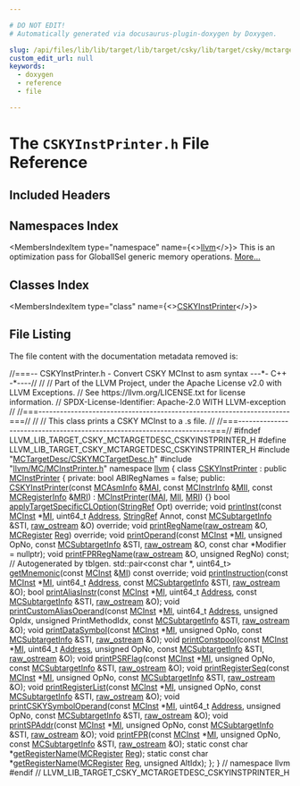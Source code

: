 ```yaml
---

# DO NOT EDIT!
# Automatically generated via docusaurus-plugin-doxygen by Doxygen.

slug: /api/files/lib/lib/target/lib/target/csky/lib/target/csky/mctargetdesc/cskyinstprinter-h
custom_edit_url: null
keywords:
  - doxygen
  - reference
  - file

---
```





# The `CSKYInstPrinter.h` File Reference

<DoxygenPage pluginConfig={pluginConfig}>



## Included Headers

<IncludesList>
<IncludesListItem
  filePath="MCTargetDesc/CSKYMCTargetDesc.h"
  permalink="/docs/api/files/lib/lib/target/lib/target/csky/lib/target/csky/mctargetdesc/cskymctargetdesc-h"
  isLocal="true" />
<IncludesListItem
  filePath="llvm/MC/MCInstPrinter.h"
  permalink="/docs/api/files/include/include/llvm/include/llvm/mc/mcinstprinter-h"
  isLocal="true" />
</IncludesList>

## Namespaces Index

<MembersIndex>

<MembersIndexItem
  type="namespace"
  name={<><a href="/docs/api/namespaces/llvm">llvm</a></>}>
This is an optimization pass for GlobalISel generic memory operations. <a href="/docs/api/namespaces/llvm/#details">More...</a>
</MembersIndexItem>

</MembersIndex>

## Classes Index

<MembersIndex>

<MembersIndexItem
  type="class"
  name={<><a href="/docs/api/classes/llvm/cskyinstprinter">CSKYInstPrinter</a></>}>
</MembersIndexItem>

</MembersIndex>


## File Listing

The file content with the documentation metadata removed is:

<ProgramListing>

<Link id="l00001" /><CodeLine lineNumber="1"><Highlight kind="comment">//===-- CSKYInstPrinter.h - Convert CSKY MCInst to asm syntax ---&#42;- C++ -&#42;----//</Highlight><Highlight kind="normal"></Highlight></CodeLine>
<Link id="l00002" /><CodeLine lineNumber="2"><Highlight kind="normal"></Highlight><Highlight kind="comment">//</Highlight><Highlight kind="normal"></Highlight></CodeLine>
<Link id="l00003" /><CodeLine lineNumber="3"><Highlight kind="normal"></Highlight><Highlight kind="comment">// Part of the LLVM Project, under the Apache License v2.0 with LLVM Exceptions.</Highlight><Highlight kind="normal"></Highlight></CodeLine>
<Link id="l00004" /><CodeLine lineNumber="4"><Highlight kind="normal"></Highlight><Highlight kind="comment">// See https://llvm.org/LICENSE.txt for license information.</Highlight><Highlight kind="normal"></Highlight></CodeLine>
<Link id="l00005" /><CodeLine lineNumber="5"><Highlight kind="normal"></Highlight><Highlight kind="comment">// SPDX-License-Identifier: Apache-2.0 WITH LLVM-exception</Highlight><Highlight kind="normal"></Highlight></CodeLine>
<Link id="l00006" /><CodeLine lineNumber="6"><Highlight kind="normal"></Highlight><Highlight kind="comment">//</Highlight><Highlight kind="normal"></Highlight></CodeLine>
<Link id="l00007" /><CodeLine lineNumber="7"><Highlight kind="normal"></Highlight><Highlight kind="comment">//===----------------------------------------------------------------------===//</Highlight><Highlight kind="normal"></Highlight></CodeLine>
<Link id="l00008" /><CodeLine lineNumber="8"><Highlight kind="normal"></Highlight><Highlight kind="comment">//</Highlight><Highlight kind="normal"></Highlight></CodeLine>
<Link id="l00009" /><CodeLine lineNumber="9"><Highlight kind="normal"></Highlight><Highlight kind="comment">// This class prints a CSKY MCInst to a .s file.</Highlight><Highlight kind="normal"></Highlight></CodeLine>
<Link id="l00010" /><CodeLine lineNumber="10"><Highlight kind="normal"></Highlight><Highlight kind="comment">//</Highlight><Highlight kind="normal"></Highlight></CodeLine>
<Link id="l00011" /><CodeLine lineNumber="11"><Highlight kind="normal"></Highlight><Highlight kind="comment">//===----------------------------------------------------------------------===//</Highlight><Highlight kind="normal"></Highlight></CodeLine>
<Link id="l00012" /><CodeLine lineNumber="12"><Highlight kind="normal"></Highlight></CodeLine>
<Link id="l00013" /><CodeLine lineNumber="13"><Highlight kind="normal"></Highlight><Highlight kind="preprocessor">#ifndef LLVM&#95;LIB&#95;TARGET&#95;CSKY&#95;MCTARGETDESC&#95;CSKYINSTPRINTER&#95;H</Highlight><Highlight kind="normal"></Highlight></CodeLine>
<Link id="l00014" /><CodeLine lineNumber="14"><Highlight kind="normal"></Highlight><Highlight kind="preprocessor">#define LLVM&#95;LIB&#95;TARGET&#95;CSKY&#95;MCTARGETDESC&#95;CSKYINSTPRINTER&#95;H</Highlight><Highlight kind="normal"></Highlight></CodeLine>
<Link id="l00015" /><CodeLine lineNumber="15"><Highlight kind="normal"></Highlight></CodeLine>
<Link id="l00016" /><CodeLine lineNumber="16"><Highlight kind="normal"></Highlight><Highlight kind="preprocessor">#include &quot;<a href="/docs/api/files/lib/lib/target/lib/target/csky/lib/target/csky/mctargetdesc/cskymctargetdesc-h">MCTargetDesc/CSKYMCTargetDesc.h</a>&quot;</Highlight><Highlight kind="normal"></Highlight></CodeLine>
<Link id="l00017" /><CodeLine lineNumber="17"><Highlight kind="normal"></Highlight><Highlight kind="preprocessor">#include &quot;<a href="/docs/api/files/include/include/llvm/include/llvm/mc/mcinstprinter-h">llvm/MC/MCInstPrinter.h</a>&quot;</Highlight><Highlight kind="normal"></Highlight></CodeLine>
<Link id="l00018" /><CodeLine lineNumber="18"><Highlight kind="normal"></Highlight></CodeLine>
<Link id="l00019" /><CodeLine lineNumber="19"><Highlight kind="normal"></Highlight><Highlight kind="keyword">namespace </Highlight><Highlight kind="normal"><a href="/docs/api/namespaces/llvm">llvm</a> &#123;</Highlight></CodeLine>
<Link id="l00020" /><CodeLine lineNumber="20"><Highlight kind="normal"></Highlight></CodeLine>
<Link id="l00021" /><CodeLine lineNumber="21" lineLink="/docs/api/classes/llvm/cskyinstprinter"><Highlight kind="normal"></Highlight><Highlight kind="keyword">class </Highlight><Highlight kind="normal"><a href="/docs/api/classes/llvm/cskyinstprinter/#af93fcbdf85c3ef5143f88d5efff3bb3d">CSKYInstPrinter</a> : </Highlight><Highlight kind="keyword">public</Highlight><Highlight kind="normal"> <a href="/docs/api/classes/llvm/mcinstprinter/#af0525fc87f3e2054109908599d21098d">MCInstPrinter</a> &#123;</Highlight></CodeLine>
<Link id="l00022" /><CodeLine lineNumber="22"><Highlight kind="normal"></Highlight><Highlight kind="keyword">private</Highlight><Highlight kind="normal">:</Highlight></CodeLine>
<Link id="l00023" /><CodeLine lineNumber="23"><Highlight kind="normal">  </Highlight><Highlight kind="keywordtype">bool</Highlight><Highlight kind="normal"> ABIRegNames = </Highlight><Highlight kind="keyword">false</Highlight><Highlight kind="normal">;</Highlight></CodeLine>
<Link id="l00024" /><CodeLine lineNumber="24"><Highlight kind="normal"></Highlight></CodeLine>
<Link id="l00025" /><CodeLine lineNumber="25"><Highlight kind="normal"></Highlight><Highlight kind="keyword">public</Highlight><Highlight kind="normal">:</Highlight></CodeLine>
<Link id="l00026" /><CodeLine lineNumber="26" lineLink="/docs/api/classes/llvm/cskyinstprinter/#af93fcbdf85c3ef5143f88d5efff3bb3d"><Highlight kind="normal">  <a href="/docs/api/classes/llvm/cskyinstprinter/#af93fcbdf85c3ef5143f88d5efff3bb3d">CSKYInstPrinter</a>(</Highlight><Highlight kind="keyword">const</Highlight><Highlight kind="normal"> <a href="/docs/api/classes/llvm/mcasminfo">MCAsmInfo</a> &amp;<a href="/docs/api/classes/llvm/mcinstprinter/#aacb2bfbafa57a37e627bf1334d349bc6">MAI</a>, </Highlight><Highlight kind="keyword">const</Highlight><Highlight kind="normal"> <a href="/docs/api/classes/llvm/mcinstrinfo">MCInstrInfo</a> &amp;<a href="/docs/api/classes/llvm/mcinstprinter/#a41acdb280262403252bc72f6d3f23f7a">MII</a>,</Highlight></CodeLine>
<Link id="l00027" /><CodeLine lineNumber="27"><Highlight kind="normal">                  </Highlight><Highlight kind="keyword">const</Highlight><Highlight kind="normal"> <a href="/docs/api/classes/llvm/mcregisterinfo">MCRegisterInfo</a> &amp;<a href="/docs/api/classes/llvm/mcinstprinter/#aaaeadf26b0e3ae38625c5469231bbce6">MRI</a>)</Highlight></CodeLine>
<Link id="l00028" /><CodeLine lineNumber="28"><Highlight kind="normal">      : <a href="/docs/api/classes/llvm/mcinstprinter/#af0525fc87f3e2054109908599d21098d">MCInstPrinter</a>(<a href="/docs/api/classes/llvm/mcinstprinter/#aacb2bfbafa57a37e627bf1334d349bc6">MAI</a>, <a href="/docs/api/classes/llvm/mcinstprinter/#a41acdb280262403252bc72f6d3f23f7a">MII</a>, <a href="/docs/api/classes/llvm/mcinstprinter/#aaaeadf26b0e3ae38625c5469231bbce6">MRI</a>) &#123;&#125;</Highlight></CodeLine>
<Link id="l00029" /><CodeLine lineNumber="29"><Highlight kind="normal"></Highlight></CodeLine>
<Link id="l00030" /><CodeLine lineNumber="30"><Highlight kind="normal">  </Highlight><Highlight kind="keywordtype">bool</Highlight><Highlight kind="normal"> <a href="/docs/api/classes/llvm/cskyinstprinter/#a5881c2bdf7fa660581193c9ed7cb7241">applyTargetSpecificCLOption</a>(<a href="/docs/api/classes/llvm/stringref">StringRef</a> Opt) </Highlight><Highlight kind="keyword">override</Highlight><Highlight kind="normal">;</Highlight></CodeLine>
<Link id="l00031" /><CodeLine lineNumber="31"><Highlight kind="normal"></Highlight></CodeLine>
<Link id="l00032" /><CodeLine lineNumber="32"><Highlight kind="normal">  </Highlight><Highlight kind="keywordtype">void</Highlight><Highlight kind="normal"> <a href="/docs/api/classes/llvm/cskyinstprinter/#a15fb262046aed9fd07026656600c2187">printInst</a>(</Highlight><Highlight kind="keyword">const</Highlight><Highlight kind="normal"> <a href="/docs/api/classes/llvm/mcinst">MCInst</a> &#42;<a href="/docs/api/files/lib/lib/codegen/lib/codegen/globalisel/irtranslator-cpp/#abe44dfdea65b4f7e11e0a608ab708b76">MI</a>, uint64&#95;t <a href="/docs/api/namespaces/llvm/#a8e02bbea14c70bab55fbc1384e1472d9add7bf230fde8d4836917806aff6a6b27">Address</a>, <a href="/docs/api/classes/llvm/stringref">StringRef</a> Annot,</Highlight></CodeLine>
<Link id="l00033" /><CodeLine lineNumber="33"><Highlight kind="normal">                 </Highlight><Highlight kind="keyword">const</Highlight><Highlight kind="normal"> <a href="/docs/api/classes/llvm/mcsubtargetinfo">MCSubtargetInfo</a> &amp;STI, <a href="/docs/api/classes/llvm/raw-ostream">raw&#95;ostream</a> &amp;O) </Highlight><Highlight kind="keyword">override</Highlight><Highlight kind="normal">;</Highlight></CodeLine>
<Link id="l00034" /><CodeLine lineNumber="34"><Highlight kind="normal">  </Highlight><Highlight kind="keywordtype">void</Highlight><Highlight kind="normal"> <a href="/docs/api/classes/llvm/cskyinstprinter/#af24f84362d7592d49f2a70c08bd410a1">printRegName</a>(<a href="/docs/api/classes/llvm/raw-ostream">raw&#95;ostream</a> &amp;O, <a href="/docs/api/classes/llvm/mcregister">MCRegister</a> <a href="/docs/api/files/lib/lib/codegen/machinesink-cpp/#a359e1ff26f6d466d927a61aae45b05c3">Reg</a>) </Highlight><Highlight kind="keyword">override</Highlight><Highlight kind="normal">;</Highlight></CodeLine>
<Link id="l00035" /><CodeLine lineNumber="35"><Highlight kind="normal"></Highlight></CodeLine>
<Link id="l00036" /><CodeLine lineNumber="36"><Highlight kind="normal">  </Highlight><Highlight kind="keywordtype">void</Highlight><Highlight kind="normal"> <a href="/docs/api/classes/llvm/cskyinstprinter/#a2512f7ec6f3ac947fb398d135929fe60">printOperand</a>(</Highlight><Highlight kind="keyword">const</Highlight><Highlight kind="normal"> <a href="/docs/api/classes/llvm/mcinst">MCInst</a> &#42;<a href="/docs/api/files/lib/lib/codegen/lib/codegen/globalisel/irtranslator-cpp/#abe44dfdea65b4f7e11e0a608ab708b76">MI</a>, </Highlight><Highlight kind="keywordtype">unsigned</Highlight><Highlight kind="normal"> OpNo, </Highlight><Highlight kind="keyword">const</Highlight><Highlight kind="normal"> <a href="/docs/api/classes/llvm/mcsubtargetinfo">MCSubtargetInfo</a> &amp;STI,</Highlight></CodeLine>
<Link id="l00037" /><CodeLine lineNumber="37"><Highlight kind="normal">                    <a href="/docs/api/classes/llvm/raw-ostream">raw&#95;ostream</a> &amp;O, </Highlight><Highlight kind="keyword">const</Highlight><Highlight kind="normal"> </Highlight><Highlight kind="keywordtype">char</Highlight><Highlight kind="normal"> &#42;Modifier = </Highlight><Highlight kind="keyword">nullptr</Highlight><Highlight kind="normal">);</Highlight></CodeLine>
<Link id="l00038" /><CodeLine lineNumber="38"><Highlight kind="normal"></Highlight></CodeLine>
<Link id="l00039" /><CodeLine lineNumber="39"><Highlight kind="normal">  </Highlight><Highlight kind="keywordtype">void</Highlight><Highlight kind="normal"> <a href="/docs/api/classes/llvm/cskyinstprinter/#a252fe2d0cd8a010c2d522d3dbaf3f207">printFPRRegName</a>(<a href="/docs/api/classes/llvm/raw-ostream">raw&#95;ostream</a> &amp;O, </Highlight><Highlight kind="keywordtype">unsigned</Highlight><Highlight kind="normal"> RegNo) </Highlight><Highlight kind="keyword">const</Highlight><Highlight kind="normal">;</Highlight></CodeLine>
<Link id="l00040" /><CodeLine lineNumber="40"><Highlight kind="normal"></Highlight></CodeLine>
<Link id="l00041" /><CodeLine lineNumber="41"><Highlight kind="normal">  </Highlight><Highlight kind="comment">// Autogenerated by tblgen.</Highlight><Highlight kind="normal"></Highlight></CodeLine>
<Link id="l00042" /><CodeLine lineNumber="42"><Highlight kind="normal">  std::pair&lt;const char &#42;, uint64&#95;t&gt;</Highlight></CodeLine>
<Link id="l00043" /><CodeLine lineNumber="43" lineLink="/docs/api/classes/llvm/cskyinstprinter/#a77ff8f33558610e48bab54d870857425"><Highlight kind="normal">  <a href="/docs/api/classes/llvm/cskyinstprinter/#a77ff8f33558610e48bab54d870857425">getMnemonic</a>(</Highlight><Highlight kind="keyword">const</Highlight><Highlight kind="normal"> <a href="/docs/api/classes/llvm/mcinst">MCInst</a> &amp;<a href="/docs/api/files/lib/lib/codegen/lib/codegen/globalisel/irtranslator-cpp/#abe44dfdea65b4f7e11e0a608ab708b76">MI</a>) </Highlight><Highlight kind="keyword">const override</Highlight><Highlight kind="normal">;</Highlight></CodeLine>
<Link id="l00044" /><CodeLine lineNumber="44" lineLink="/docs/api/classes/llvm/cskyinstprinter/#adf7f4ecf8c4f3524a04fb0daea25dee4"><Highlight kind="normal">  </Highlight><Highlight kind="keywordtype">void</Highlight><Highlight kind="normal"> <a href="/docs/api/classes/llvm/cskyinstprinter/#adf7f4ecf8c4f3524a04fb0daea25dee4">printInstruction</a>(</Highlight><Highlight kind="keyword">const</Highlight><Highlight kind="normal"> <a href="/docs/api/classes/llvm/mcinst">MCInst</a> &#42;<a href="/docs/api/files/lib/lib/codegen/lib/codegen/globalisel/irtranslator-cpp/#abe44dfdea65b4f7e11e0a608ab708b76">MI</a>, uint64&#95;t <a href="/docs/api/namespaces/llvm/#a8e02bbea14c70bab55fbc1384e1472d9add7bf230fde8d4836917806aff6a6b27">Address</a>,</Highlight></CodeLine>
<Link id="l00045" /><CodeLine lineNumber="45"><Highlight kind="normal">                        </Highlight><Highlight kind="keyword">const</Highlight><Highlight kind="normal"> <a href="/docs/api/classes/llvm/mcsubtargetinfo">MCSubtargetInfo</a> &amp;STI, <a href="/docs/api/classes/llvm/raw-ostream">raw&#95;ostream</a> &amp;O);</Highlight></CodeLine>
<Link id="l00046" /><CodeLine lineNumber="46" lineLink="/docs/api/classes/llvm/cskyinstprinter/#acd6faa7488458a89d3e3a3956201ccc8"><Highlight kind="normal">  </Highlight><Highlight kind="keywordtype">bool</Highlight><Highlight kind="normal"> <a href="/docs/api/classes/llvm/cskyinstprinter/#acd6faa7488458a89d3e3a3956201ccc8">printAliasInstr</a>(</Highlight><Highlight kind="keyword">const</Highlight><Highlight kind="normal"> <a href="/docs/api/classes/llvm/mcinst">MCInst</a> &#42;<a href="/docs/api/files/lib/lib/codegen/lib/codegen/globalisel/irtranslator-cpp/#abe44dfdea65b4f7e11e0a608ab708b76">MI</a>, uint64&#95;t <a href="/docs/api/namespaces/llvm/#a8e02bbea14c70bab55fbc1384e1472d9add7bf230fde8d4836917806aff6a6b27">Address</a>,</Highlight></CodeLine>
<Link id="l00047" /><CodeLine lineNumber="47"><Highlight kind="normal">                       </Highlight><Highlight kind="keyword">const</Highlight><Highlight kind="normal"> <a href="/docs/api/classes/llvm/mcsubtargetinfo">MCSubtargetInfo</a> &amp;STI, <a href="/docs/api/classes/llvm/raw-ostream">raw&#95;ostream</a> &amp;O);</Highlight></CodeLine>
<Link id="l00048" /><CodeLine lineNumber="48" lineLink="/docs/api/classes/llvm/cskyinstprinter/#a3c368a2bc8076aa70bc3dead02d45708"><Highlight kind="normal">  </Highlight><Highlight kind="keywordtype">void</Highlight><Highlight kind="normal"> <a href="/docs/api/classes/llvm/cskyinstprinter/#a3c368a2bc8076aa70bc3dead02d45708">printCustomAliasOperand</a>(</Highlight><Highlight kind="keyword">const</Highlight><Highlight kind="normal"> <a href="/docs/api/classes/llvm/mcinst">MCInst</a> &#42;<a href="/docs/api/files/lib/lib/codegen/lib/codegen/globalisel/irtranslator-cpp/#abe44dfdea65b4f7e11e0a608ab708b76">MI</a>, uint64&#95;t <a href="/docs/api/namespaces/llvm/#a8e02bbea14c70bab55fbc1384e1472d9add7bf230fde8d4836917806aff6a6b27">Address</a>,</Highlight></CodeLine>
<Link id="l00049" /><CodeLine lineNumber="49"><Highlight kind="normal">                               </Highlight><Highlight kind="keywordtype">unsigned</Highlight><Highlight kind="normal"> OpIdx, </Highlight><Highlight kind="keywordtype">unsigned</Highlight><Highlight kind="normal"> PrintMethodIdx,</Highlight></CodeLine>
<Link id="l00050" /><CodeLine lineNumber="50"><Highlight kind="normal">                               </Highlight><Highlight kind="keyword">const</Highlight><Highlight kind="normal"> <a href="/docs/api/classes/llvm/mcsubtargetinfo">MCSubtargetInfo</a> &amp;STI, <a href="/docs/api/classes/llvm/raw-ostream">raw&#95;ostream</a> &amp;O);</Highlight></CodeLine>
<Link id="l00051" /><CodeLine lineNumber="51"><Highlight kind="normal"></Highlight></CodeLine>
<Link id="l00052" /><CodeLine lineNumber="52"><Highlight kind="normal">  </Highlight><Highlight kind="keywordtype">void</Highlight><Highlight kind="normal"> <a href="/docs/api/classes/llvm/cskyinstprinter/#a488900b8c4238199da9f7f1f70e035ad">printDataSymbol</a>(</Highlight><Highlight kind="keyword">const</Highlight><Highlight kind="normal"> <a href="/docs/api/classes/llvm/mcinst">MCInst</a> &#42;<a href="/docs/api/files/lib/lib/codegen/lib/codegen/globalisel/irtranslator-cpp/#abe44dfdea65b4f7e11e0a608ab708b76">MI</a>, </Highlight><Highlight kind="keywordtype">unsigned</Highlight><Highlight kind="normal"> OpNo,</Highlight></CodeLine>
<Link id="l00053" /><CodeLine lineNumber="53"><Highlight kind="normal">                       </Highlight><Highlight kind="keyword">const</Highlight><Highlight kind="normal"> <a href="/docs/api/classes/llvm/mcsubtargetinfo">MCSubtargetInfo</a> &amp;STI, <a href="/docs/api/classes/llvm/raw-ostream">raw&#95;ostream</a> &amp;O);</Highlight></CodeLine>
<Link id="l00054" /><CodeLine lineNumber="54"><Highlight kind="normal">  </Highlight><Highlight kind="keywordtype">void</Highlight><Highlight kind="normal"> <a href="/docs/api/classes/llvm/cskyinstprinter/#ab5f670329da0b2f68a30d42d277033fc">printConstpool</a>(</Highlight><Highlight kind="keyword">const</Highlight><Highlight kind="normal"> <a href="/docs/api/classes/llvm/mcinst">MCInst</a> &#42;<a href="/docs/api/files/lib/lib/codegen/lib/codegen/globalisel/irtranslator-cpp/#abe44dfdea65b4f7e11e0a608ab708b76">MI</a>, uint64&#95;t <a href="/docs/api/namespaces/llvm/#a8e02bbea14c70bab55fbc1384e1472d9add7bf230fde8d4836917806aff6a6b27">Address</a>, </Highlight><Highlight kind="keywordtype">unsigned</Highlight><Highlight kind="normal"> OpNo,</Highlight></CodeLine>
<Link id="l00055" /><CodeLine lineNumber="55"><Highlight kind="normal">                      </Highlight><Highlight kind="keyword">const</Highlight><Highlight kind="normal"> <a href="/docs/api/classes/llvm/mcsubtargetinfo">MCSubtargetInfo</a> &amp;STI, <a href="/docs/api/classes/llvm/raw-ostream">raw&#95;ostream</a> &amp;O);</Highlight></CodeLine>
<Link id="l00056" /><CodeLine lineNumber="56"><Highlight kind="normal">  </Highlight><Highlight kind="keywordtype">void</Highlight><Highlight kind="normal"> <a href="/docs/api/classes/llvm/cskyinstprinter/#a5f7ce95f4754c4efdc9bfc79c3ba4464">printPSRFlag</a>(</Highlight><Highlight kind="keyword">const</Highlight><Highlight kind="normal"> <a href="/docs/api/classes/llvm/mcinst">MCInst</a> &#42;<a href="/docs/api/files/lib/lib/codegen/lib/codegen/globalisel/irtranslator-cpp/#abe44dfdea65b4f7e11e0a608ab708b76">MI</a>, </Highlight><Highlight kind="keywordtype">unsigned</Highlight><Highlight kind="normal"> OpNo, </Highlight><Highlight kind="keyword">const</Highlight><Highlight kind="normal"> <a href="/docs/api/classes/llvm/mcsubtargetinfo">MCSubtargetInfo</a> &amp;STI,</Highlight></CodeLine>
<Link id="l00057" /><CodeLine lineNumber="57"><Highlight kind="normal">                    <a href="/docs/api/classes/llvm/raw-ostream">raw&#95;ostream</a> &amp;O);</Highlight></CodeLine>
<Link id="l00058" /><CodeLine lineNumber="58"><Highlight kind="normal">  </Highlight><Highlight kind="keywordtype">void</Highlight><Highlight kind="normal"> <a href="/docs/api/classes/llvm/cskyinstprinter/#a18e1aade975d1772be82f3d7d1d7a055">printRegisterSeq</a>(</Highlight><Highlight kind="keyword">const</Highlight><Highlight kind="normal"> <a href="/docs/api/classes/llvm/mcinst">MCInst</a> &#42;<a href="/docs/api/files/lib/lib/codegen/lib/codegen/globalisel/irtranslator-cpp/#abe44dfdea65b4f7e11e0a608ab708b76">MI</a>, </Highlight><Highlight kind="keywordtype">unsigned</Highlight><Highlight kind="normal"> OpNo,</Highlight></CodeLine>
<Link id="l00059" /><CodeLine lineNumber="59"><Highlight kind="normal">                        </Highlight><Highlight kind="keyword">const</Highlight><Highlight kind="normal"> <a href="/docs/api/classes/llvm/mcsubtargetinfo">MCSubtargetInfo</a> &amp;STI, <a href="/docs/api/classes/llvm/raw-ostream">raw&#95;ostream</a> &amp;O);</Highlight></CodeLine>
<Link id="l00060" /><CodeLine lineNumber="60"><Highlight kind="normal">  </Highlight><Highlight kind="keywordtype">void</Highlight><Highlight kind="normal"> <a href="/docs/api/classes/llvm/cskyinstprinter/#ad13b020ced91a42bed6a3bb49f0d40c3">printRegisterList</a>(</Highlight><Highlight kind="keyword">const</Highlight><Highlight kind="normal"> <a href="/docs/api/classes/llvm/mcinst">MCInst</a> &#42;<a href="/docs/api/files/lib/lib/codegen/lib/codegen/globalisel/irtranslator-cpp/#abe44dfdea65b4f7e11e0a608ab708b76">MI</a>, </Highlight><Highlight kind="keywordtype">unsigned</Highlight><Highlight kind="normal"> OpNo,</Highlight></CodeLine>
<Link id="l00061" /><CodeLine lineNumber="61"><Highlight kind="normal">                         </Highlight><Highlight kind="keyword">const</Highlight><Highlight kind="normal"> <a href="/docs/api/classes/llvm/mcsubtargetinfo">MCSubtargetInfo</a> &amp;STI, <a href="/docs/api/classes/llvm/raw-ostream">raw&#95;ostream</a> &amp;O);</Highlight></CodeLine>
<Link id="l00062" /><CodeLine lineNumber="62"><Highlight kind="normal">  </Highlight><Highlight kind="keywordtype">void</Highlight><Highlight kind="normal"> <a href="/docs/api/classes/llvm/cskyinstprinter/#a934eba438d143e98b9da1e01b91726f3">printCSKYSymbolOperand</a>(</Highlight><Highlight kind="keyword">const</Highlight><Highlight kind="normal"> <a href="/docs/api/classes/llvm/mcinst">MCInst</a> &#42;<a href="/docs/api/files/lib/lib/codegen/lib/codegen/globalisel/irtranslator-cpp/#abe44dfdea65b4f7e11e0a608ab708b76">MI</a>, uint64&#95;t <a href="/docs/api/namespaces/llvm/#a8e02bbea14c70bab55fbc1384e1472d9add7bf230fde8d4836917806aff6a6b27">Address</a>, </Highlight><Highlight kind="keywordtype">unsigned</Highlight><Highlight kind="normal"> OpNo,</Highlight></CodeLine>
<Link id="l00063" /><CodeLine lineNumber="63"><Highlight kind="normal">                              </Highlight><Highlight kind="keyword">const</Highlight><Highlight kind="normal"> <a href="/docs/api/classes/llvm/mcsubtargetinfo">MCSubtargetInfo</a> &amp;STI, <a href="/docs/api/classes/llvm/raw-ostream">raw&#95;ostream</a> &amp;O);</Highlight></CodeLine>
<Link id="l00064" /><CodeLine lineNumber="64" lineLink="/docs/api/classes/llvm/cskyinstprinter/#a4e47bdef6a886e01f2cbd46eb1dbb922"><Highlight kind="normal">  </Highlight><Highlight kind="keywordtype">void</Highlight><Highlight kind="normal"> <a href="/docs/api/classes/llvm/cskyinstprinter/#a4e47bdef6a886e01f2cbd46eb1dbb922">printSPAddr</a>(</Highlight><Highlight kind="keyword">const</Highlight><Highlight kind="normal"> <a href="/docs/api/classes/llvm/mcinst">MCInst</a> &#42;<a href="/docs/api/files/lib/lib/codegen/lib/codegen/globalisel/irtranslator-cpp/#abe44dfdea65b4f7e11e0a608ab708b76">MI</a>, </Highlight><Highlight kind="keywordtype">unsigned</Highlight><Highlight kind="normal"> OpNo, </Highlight><Highlight kind="keyword">const</Highlight><Highlight kind="normal"> <a href="/docs/api/classes/llvm/mcsubtargetinfo">MCSubtargetInfo</a> &amp;STI,</Highlight></CodeLine>
<Link id="l00065" /><CodeLine lineNumber="65"><Highlight kind="normal">                   <a href="/docs/api/classes/llvm/raw-ostream">raw&#95;ostream</a> &amp;O);</Highlight></CodeLine>
<Link id="l00066" /><CodeLine lineNumber="66"><Highlight kind="normal">  </Highlight><Highlight kind="keywordtype">void</Highlight><Highlight kind="normal"> <a href="/docs/api/classes/llvm/cskyinstprinter/#aa0f317be6634687b480a6186857a2f46">printFPR</a>(</Highlight><Highlight kind="keyword">const</Highlight><Highlight kind="normal"> <a href="/docs/api/classes/llvm/mcinst">MCInst</a> &#42;<a href="/docs/api/files/lib/lib/codegen/lib/codegen/globalisel/irtranslator-cpp/#abe44dfdea65b4f7e11e0a608ab708b76">MI</a>, </Highlight><Highlight kind="keywordtype">unsigned</Highlight><Highlight kind="normal"> OpNo, </Highlight><Highlight kind="keyword">const</Highlight><Highlight kind="normal"> <a href="/docs/api/classes/llvm/mcsubtargetinfo">MCSubtargetInfo</a> &amp;STI,</Highlight></CodeLine>
<Link id="l00067" /><CodeLine lineNumber="67"><Highlight kind="normal">                <a href="/docs/api/classes/llvm/raw-ostream">raw&#95;ostream</a> &amp;O);</Highlight></CodeLine>
<Link id="l00068" /><CodeLine lineNumber="68"><Highlight kind="normal">  </Highlight><Highlight kind="keyword">static</Highlight><Highlight kind="normal"> </Highlight><Highlight kind="keyword">const</Highlight><Highlight kind="normal"> </Highlight><Highlight kind="keywordtype">char</Highlight><Highlight kind="normal"> &#42;<a href="/docs/api/classes/llvm/cskyinstprinter/#a3af25075605c9967bf441494fef34864">getRegisterName</a>(<a href="/docs/api/classes/llvm/mcregister">MCRegister</a> <a href="/docs/api/files/lib/lib/codegen/machinesink-cpp/#a359e1ff26f6d466d927a61aae45b05c3">Reg</a>);</Highlight></CodeLine>
<Link id="l00069" /><CodeLine lineNumber="69" lineLink="/docs/api/classes/llvm/cskyinstprinter/#a4a20d2694347d568e5722debeabe9678"><Highlight kind="normal">  </Highlight><Highlight kind="keyword">static</Highlight><Highlight kind="normal"> </Highlight><Highlight kind="keyword">const</Highlight><Highlight kind="normal"> </Highlight><Highlight kind="keywordtype">char</Highlight><Highlight kind="normal"> &#42;<a href="/docs/api/classes/llvm/cskyinstprinter/#a4a20d2694347d568e5722debeabe9678">getRegisterName</a>(<a href="/docs/api/classes/llvm/mcregister">MCRegister</a> <a href="/docs/api/files/lib/lib/codegen/machinesink-cpp/#a359e1ff26f6d466d927a61aae45b05c3">Reg</a>, </Highlight><Highlight kind="keywordtype">unsigned</Highlight><Highlight kind="normal"> AltIdx);</Highlight></CodeLine>
<Link id="l00070" /><CodeLine lineNumber="70"><Highlight kind="normal">&#125;;</Highlight></CodeLine>
<Link id="l00071" /><CodeLine lineNumber="71"><Highlight kind="normal"></Highlight></CodeLine>
<Link id="l00072" /><CodeLine lineNumber="72"><Highlight kind="normal">&#125; </Highlight><Highlight kind="comment">// namespace llvm</Highlight><Highlight kind="normal"></Highlight></CodeLine>
<Link id="l00073" /><CodeLine lineNumber="73"><Highlight kind="normal"></Highlight></CodeLine>
<Link id="l00074" /><CodeLine lineNumber="74"><Highlight kind="normal"></Highlight><Highlight kind="preprocessor">#endif </Highlight><Highlight kind="comment">// LLVM&#95;LIB&#95;TARGET&#95;CSKY&#95;MCTARGETDESC&#95;CSKYINSTPRINTER&#95;H</Highlight><Highlight kind="normal"></Highlight></CodeLine>

</ProgramListing>


</DoxygenPage>
